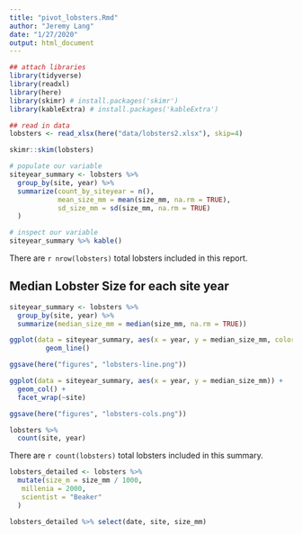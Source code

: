 ```yaml
---
title: "pivot_lobsters.Rmd"
author: "Jeremy Lang"
date: "1/27/2020"
output: html_document
---
```


```r

## attach libraries
library(tidyverse)
library(readxl)
library(here)
library(skimr) # install.packages('skimr')
library(kableExtra) # install.packages('kableExtra')

## read in data
lobsters <- read_xlsx(here("data/lobsters2.xlsx"), skip=4)

skimr::skim(lobsters)

```

```r

# populate our variable
siteyear_summary <- lobsters %>%
  group_by(site, year) %>%
  summarize(count_by_siteyear = n(),
            mean_size_mm = mean(size_mm, na.rm = TRUE),
            sd_size_mm = sd(size_mm, na.rm = TRUE)
  )

# inspect our variable
siteyear_summary %>% kable()
```


There are `r nrow(lobsters)` total lobsters included in this report.

## Median Lobster Size for each site year

```r
siteyear_summary <- lobsters %>%
  group_by(site, year) %>%
  summarize(median_size_mm = median(size_mm, na.rm = TRUE))

ggplot(data = siteyear_summary, aes(x = year, y = median_size_mm, color = site)) +
         geom_line()

ggsave(here("figures", "lobsters-line.png"))

```

```r

ggplot(data = siteyear_summary, aes(x = year, y = median_size_mm)) +
  geom_col() +
  facet_wrap(~site)

ggsave(here("figures", "lobsters-cols.png"))

```

```r

lobsters %>%
  count(site, year)

```

There are `r count(lobsters)` total lobsters included in this summary.

```r

lobsters_detailed <- lobsters %>%
  mutate(size_m = size_mm / 1000,
   millenia = 2000,
   scientist = "Beaker"
  )

lobsters_detailed %>% select(date, site, size_mm)

```


